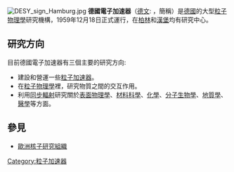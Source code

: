 [[File:DESY_sign_Hamburg.jpg|thumb]]
'''德國電子加速器'''（[[德文|德文]]: {{lang|de|'''Deutsches Elektronen Synchrotron'''}}，簡稱{{lang|de|'''DESY'''}}）是[[德國|德國]]的大型[[粒子物理學|粒子物理學]]研究機構，1959年12月18日正式運行，在[[柏林|柏林]]和[[漢堡|漢堡]]均有研究中心。
==研究方向==
目前德國電子加速器有三個主要的研究方向:
*建設和營運一些[[粒子加速器|粒子加速器]]。
*在[[粒子物理學|粒子物理學]]裡，研究物質之間的交互作用。
*利用[[同步輻射|同步輻射]]研究關於[[表面物理學|表面物理學]]、[[材料科學|材料科學]]、[[化學|化學]]、[[分子生物學|分子生物學]]、[[地質學|地質學]]、[[醫學|醫學]]等方面。

==參見==
* [[歐洲核子研究組織|歐洲核子研究組織]]


{{Authority control}}
[[Category:粒子加速器|Category:粒子加速器]]
{{particle-stub}}